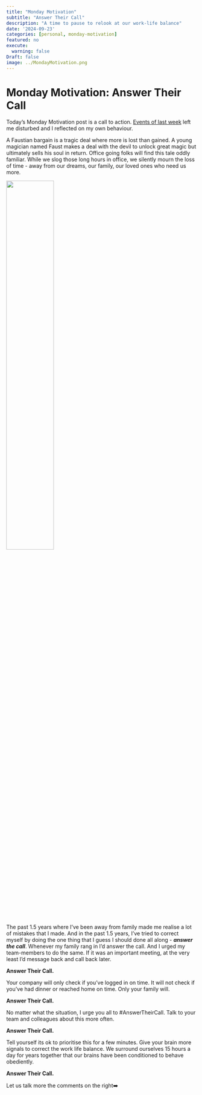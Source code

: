 ```yaml
---
title: "Monday Motivation"
subtitle: "Answer Their Call"
description: "A time to pause to relook at our work-life balance"
date: '2024-09-23'
categories: [personal, monday-motivation]
featured: no
execute:
  warning: false
Draft: false
image: ../MondayMotivation.png
---
```


# Monday Motivation: Answer Their Call

Today's Monday Motivation post is a call to action. [Events of last week](https://timesofindia.indiatimes.com/technology/tech-news/26-year-old-employees-mother-writes-letter-to-ey-chairman-annas-death-should-serve-as-a-wake-up-call-for-ey/articleshow/113445667.cms) left me disturbed and I reflected on my own behaviour.

A Faustian bargain is a tragic deal where more is lost than gained. A young magician named Faust makes a deal with the devil to unlock great magic but ultimately sells his soul in return. Office going folks will find this tale oddly familiar. While we slog those long hours in office, we silently mourn the loss of time - away from our dreams, our family, our loved ones who need us more.

![](Faustian bargain.jpg){width="50%"}

The past 1.5 years where I've been away from family made me realise a lot of mistakes that I made. And in the past 1.5 years, I've tried to correct myself by doing the one thing that I guess I should done all along - ***answer the call***. Whenever my family rang in I'd answer the call. And I urged my team-members to do the same. If it was an important meeting, at the very least I'd message back and call back later.

**Answer Their Call.**

Your company will only check if you've logged in on time. It will not check if you've had dinner or reached home on time. Only your family will.

**Answer Their Call.**

No matter what the situation, I urge you all to #AnswerTheirCall. Talk to your team and colleagues about this more often.

**Answer Their Call.**

Tell yourself its ok to prioritise this for a few minutes. Give your brain more signals to correct the work life balance. We surround ourselves 15 hours a day for years together that our brains have been conditioned to behave obediently.

**Answer Their Call.**

Let us talk more the comments on the right➡️
